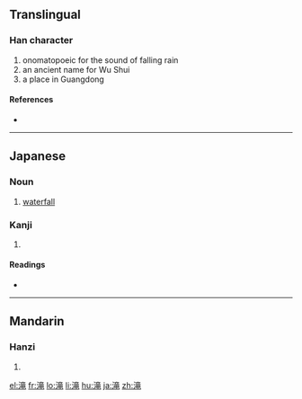 ==Translingual==

===Han character===
{{Han char|rn=85|rad=水|as=10|sn=13|four=|canj=水卜廿山 (EYTU)}}

# onomatopoeic for the sound of falling rain
# an ancient name for Wu Shui
# a place in Guangdong

====References====
* {{Han ref|kx=0643.241|dkj=18067|dj=1050.230|hdz=31706.020|uh=6EDD|ud=28381}}

----

==Japanese==

===Noun===
{{ja-noun|k|hira=たき|rom=taki}}

# [[waterfall]]

===Kanji===
{{ja-kanji|grade=c|rs=水10}}

# {{defn|Japanese|sort=水10}}

====Readings====
* {{ja-readings|on=[[そう]] (sō), [[ろう]] (rō)|kun=[[たき]] (taki)}}

----

==Mandarin==

===Hanzi===
{{cmn-hanzi|pin=[[lóng]] ([[long2]]), [[shuāng]] ([[shuang1]])|wg=lung<sup>2</sup>, shuang<sup>1</sup>}}

# {{defn|Mandarin|sort=水10}}

[[el:滝]]
[[fr:滝]]
[[lo:滝]]
[[li:滝]]
[[hu:滝]]
[[ja:滝]]
[[zh:滝]]